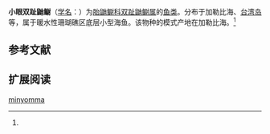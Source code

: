 {{Speciesbox
| name = 小眼双趾鼬鳚
| status = 
| status_system = 
| image = 
| genus = Dinematichthys
| species = minyomma
| authority = Sedor et Cohen, 1987<ref name='id6866'>{{cite web| url =http://www.bioinfo.cn/db05/BjdwSpecies.php?action=view&id=6866| title =小眼双趾鼬鳚| work =中国动物物种编目数据库| publisher =中国科学院微生物研究所| author =中国科学院动物研究所| accessdate =2009-04-11| deadurl =yes| archiveurl =https://web.archive.org/web/20160305021931/http://www.bioinfo.cn/db05/BjdwSpecies.php?action=view&id=6866| archivedate =2016-03-05}}</ref>
}}

'''小眼双趾鼬鳚'''（[[学名|学名]]：{{lang|la|''Dinematichthys minyomma''}}）为[[胎鼬鳚科|胎鼬鳚科]][[双趾鼬鳚属|双趾鼬鳚属]]的[[鱼类|鱼类]]。分布于加勒比海、[[台湾岛|台湾岛]]等，属于暖水性珊瑚礁区底层小型海鱼。该物种的模式产地在加勒比海。<ref name='id6866'/>

== 参考文献 ==
{{reflist}}

== 扩展阅读 ==
{{refbegin}}
{{wikispecies-inline|Dinematichthys minyomma|小眼双趾鼬鳚}}
{{refend}}
{{Taxonbar|from=Q5680020}}

[[Category:双趾鼬鳚属|minyomma]]


{{鱸形目小作品}}